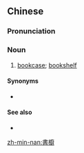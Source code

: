 {{also|书橱}}
==Chinese==
{{zh-forms|s=书橱}}

===Pronunciation===
{{zh-pron
|m=shūchú
|cat=n
}}

===Noun===
{{zh-noun|mw=個}}

# [[bookcase]]; [[bookshelf]]

====Synonyms====
* {{zh-l|書架}}

====See also====
* {{zh-l|書擋}}

[[zh-min-nan:書櫥]]
